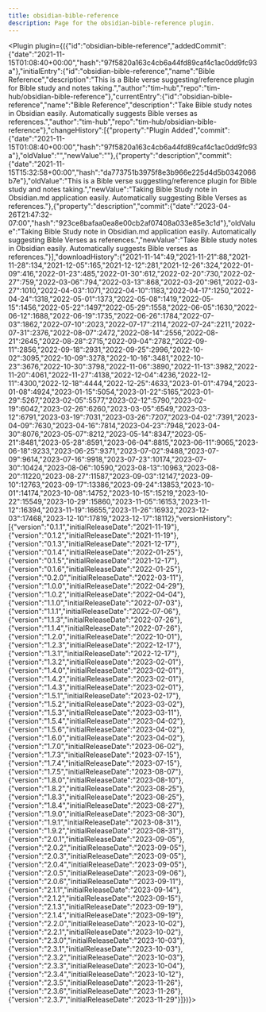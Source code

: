 ---
title: obsidian-bible-reference
description: Page for the obsidian-bible-reference plugin.
---


<Plugin plugin={({"id":"obsidian-bible-reference","addedCommit":{"date":"2021-11-15T01:08:40+00:00","hash":"97f5820a163c4cb6a44fd89caf4c1ac0dd9fc93a"},"initialEntry":{"id":"obsidian-bible-reference","name":"Bible Reference","description":"This is a Bible verse suggesting/reference plugin for Bible study and notes taking.","author":"tim-hub","repo":"tim-hub/obsidian-bible-reference"},"currentEntry":{"id":"obsidian-bible-reference","name":"Bible Reference","description":"Take Bible study notes in Obsidian easily. Automatically suggests Bible verses as references.","author":"tim-hub","repo":"tim-hub/obsidian-bible-reference"},"changeHistory":[{"property":"Plugin Added","commit":{"date":"2021-11-15T01:08:40+00:00","hash":"97f5820a163c4cb6a44fd89caf4c1ac0dd9fc93a"},"oldValue":"","newValue":""},{"property":"description","commit":{"date":"2021-11-15T15:32:58+00:00","hash":"da773751b3975f8e3b966e225d4d5b0342066b7e"},"oldValue":"This is a Bible verse suggesting/reference plugin for Bible study and notes taking.","newValue":"Taking Bible Study note in Obsidian.md application easily. Automatically suggesting Bible Verses as references."},{"property":"description","commit":{"date":"2023-04-26T21:47:32-07:00","hash":"923ce8bafaa0ea8e00cb2af07408a033e85e3c1d"},"oldValue":"Taking Bible Study note in Obsidian.md application easily. Automatically suggesting Bible Verses as references.","newValue":"Take Bible study notes in Obsidian easily. Automatically suggests Bible verses as references."}],"downloadHistory":{"2021-11-14":49,"2021-11-21":88,"2021-11-28":134,"2021-12-05":165,"2021-12-12":281,"2021-12-26":324,"2022-01-09":416,"2022-01-23":485,"2022-01-30":612,"2022-02-20":730,"2022-02-27":759,"2022-03-06":794,"2022-03-13":868,"2022-03-20":961,"2022-03-27":1010,"2022-04-03":1071,"2022-04-10":1183,"2022-04-17":1250,"2022-04-24":1318,"2022-05-01":1373,"2022-05-08":1419,"2022-05-15":1456,"2022-05-22":1497,"2022-05-29":1558,"2022-06-05":1630,"2022-06-12":1688,"2022-06-19":1735,"2022-06-26":1784,"2022-07-03":1862,"2022-07-10":2023,"2022-07-17":2114,"2022-07-24":2211,"2022-07-31":2376,"2022-08-07":2472,"2022-08-14":2556,"2022-08-21":2645,"2022-08-28":2715,"2022-09-04":2782,"2022-09-11":2856,"2022-09-18":2931,"2022-09-25":2996,"2022-10-02":3095,"2022-10-09":3278,"2022-10-16":3481,"2022-10-23":3676,"2022-10-30":3798,"2022-11-06":3890,"2022-11-13":3982,"2022-11-20":4061,"2022-11-27":4138,"2022-12-04":4236,"2022-12-11":4300,"2022-12-18":4444,"2022-12-25":4633,"2023-01-01":4794,"2023-01-08":4924,"2023-01-15":5054,"2023-01-22":5165,"2023-01-29":5267,"2023-02-05":5577,"2023-02-12":5790,"2023-02-19":6042,"2023-02-26":6260,"2023-03-05":6549,"2023-03-12":6791,"2023-03-19":7031,"2023-03-26":7207,"2023-04-02":7391,"2023-04-09":7630,"2023-04-16":7814,"2023-04-23":7948,"2023-04-30":8076,"2023-05-07":8212,"2023-05-14":8347,"2023-05-21":8481,"2023-05-28":8591,"2023-06-04":8815,"2023-06-11":9065,"2023-06-18":9233,"2023-06-25":9371,"2023-07-02":9488,"2023-07-09":9614,"2023-07-16":9918,"2023-07-23":10174,"2023-07-30":10424,"2023-08-06":10590,"2023-08-13":10963,"2023-08-20":11220,"2023-08-27":11587,"2023-09-03":12147,"2023-09-10":12763,"2023-09-17":13386,"2023-09-24":13853,"2023-10-01":14174,"2023-10-08":14752,"2023-10-15":15219,"2023-10-22":15549,"2023-10-29":15860,"2023-11-05":16153,"2023-11-12":16394,"2023-11-19":16655,"2023-11-26":16932,"2023-12-03":17468,"2023-12-10":17819,"2023-12-17":18112},"versionHistory":[{"version":"0.1.1","initialReleaseDate":"2021-11-19"},{"version":"0.1.2","initialReleaseDate":"2021-11-19"},{"version":"0.1.3","initialReleaseDate":"2021-12-17"},{"version":"0.1.4","initialReleaseDate":"2022-01-25"},{"version":"0.1.5","initialReleaseDate":"2021-12-17"},{"version":"0.1.6","initialReleaseDate":"2022-01-25"},{"version":"0.2.0","initialReleaseDate":"2022-03-11"},{"version":"1.0.0","initialReleaseDate":"2022-04-29"},{"version":"1.0.2","initialReleaseDate":"2022-04-04"},{"version":"1.1.0","initialReleaseDate":"2022-07-03"},{"version":"1.1.1","initialReleaseDate":"2022-07-06"},{"version":"1.1.3","initialReleaseDate":"2022-07-26"},{"version":"1.1.4","initialReleaseDate":"2022-07-26"},{"version":"1.2.0","initialReleaseDate":"2022-10-01"},{"version":"1.2.3","initialReleaseDate":"2022-12-17"},{"version":"1.3.1","initialReleaseDate":"2022-12-17"},{"version":"1.3.2","initialReleaseDate":"2023-02-01"},{"version":"1.4.0","initialReleaseDate":"2023-02-01"},{"version":"1.4.2","initialReleaseDate":"2023-02-01"},{"version":"1.4.3","initialReleaseDate":"2023-02-01"},{"version":"1.5.1","initialReleaseDate":"2023-02-17"},{"version":"1.5.2","initialReleaseDate":"2023-03-02"},{"version":"1.5.3","initialReleaseDate":"2023-03-11"},{"version":"1.5.4","initialReleaseDate":"2023-04-02"},{"version":"1.5.6","initialReleaseDate":"2023-04-02"},{"version":"1.6.0","initialReleaseDate":"2023-04-02"},{"version":"1.7.0","initialReleaseDate":"2023-06-02"},{"version":"1.7.3","initialReleaseDate":"2023-07-15"},{"version":"1.7.4","initialReleaseDate":"2023-07-15"},{"version":"1.7.5","initialReleaseDate":"2023-08-07"},{"version":"1.8.0","initialReleaseDate":"2023-08-10"},{"version":"1.8.2","initialReleaseDate":"2023-08-25"},{"version":"1.8.3","initialReleaseDate":"2023-08-25"},{"version":"1.8.4","initialReleaseDate":"2023-08-27"},{"version":"1.9.0","initialReleaseDate":"2023-08-30"},{"version":"1.9.1","initialReleaseDate":"2023-08-31"},{"version":"1.9.2","initialReleaseDate":"2023-08-31"},{"version":"2.0.1","initialReleaseDate":"2023-09-05"},{"version":"2.0.2","initialReleaseDate":"2023-09-05"},{"version":"2.0.3","initialReleaseDate":"2023-09-05"},{"version":"2.0.4","initialReleaseDate":"2023-09-05"},{"version":"2.0.5","initialReleaseDate":"2023-09-06"},{"version":"2.0.6","initialReleaseDate":"2023-09-11"},{"version":"2.1.1","initialReleaseDate":"2023-09-14"},{"version":"2.1.2","initialReleaseDate":"2023-09-15"},{"version":"2.1.3","initialReleaseDate":"2023-09-19"},{"version":"2.1.4","initialReleaseDate":"2023-09-19"},{"version":"2.2.0","initialReleaseDate":"2023-10-02"},{"version":"2.2.1","initialReleaseDate":"2023-10-02"},{"version":"2.3.0","initialReleaseDate":"2023-10-03"},{"version":"2.3.1","initialReleaseDate":"2023-10-03"},{"version":"2.3.2","initialReleaseDate":"2023-10-03"},{"version":"2.3.3","initialReleaseDate":"2023-10-04"},{"version":"2.3.4","initialReleaseDate":"2023-10-12"},{"version":"2.3.5","initialReleaseDate":"2023-11-26"},{"version":"2.3.6","initialReleaseDate":"2023-11-26"},{"version":"2.3.7","initialReleaseDate":"2023-11-29"}]})}></Plugin>